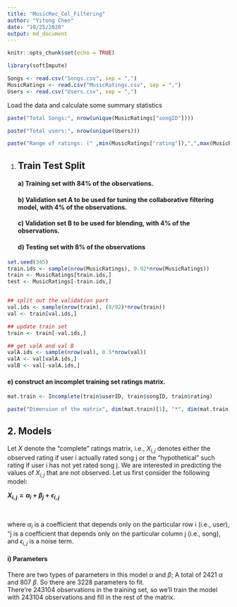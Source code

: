 ```yaml
---
title: "MusicRec_Col_Filtering"
author: "Yitong Chen"
date: "10/25/2020"
output: md_document
---
```


```r
knitr::opts_chunk$set(echo = TRUE)
```

```r
library(softImpute)
```



```r
Songs <- read.csv("Songs.csv", sep = ",")
MusicRatings <- read.csv("MusicRatings.csv", sep = ",")
Users <- read.csv("Users.csv", sep = ",")
```

Load the data and calculate some summary statistics
```r

paste("Total Songs:", nrow(unique(MusicRatings["songID"])))

paste("Total users:", nrow(unique(Users)))

paste("Range of ratings: (" ,min(MusicRatings["rating"]),",",max(MusicRatings["rating"]),")")
```

1. ## Train Test Split
#### a) Training set with 84% of the observations.<br/>
#### b) Validation set A to be used for tuning the collaborative filtering model, with 4% of the observations.<br/>
#### c) Validation set B to be used for blending, with 4% of the observations.
#### d) Testing set with 8% of the observations
```r
set.seed(345)
train.ids <- sample(nrow(MusicRatings), 0.92*nrow(MusicRatings))
train <- MusicRatings[train.ids,]
test <- MusicRatings[-train.ids,]


## split out the validation part
val.ids <- sample(nrow(train), (8/92)*nrow(train))
val <- train[val.ids,]

## update train set
train <- train[-val.ids,]

## get valA and val B
valA.ids <- sample(nrow(val), 0.5*nrow(val))
valA <- val[valA.ids,]
valB <- val[-valA.ids,]
```

#### e) construct an incomplet training set ratings matrix.
```r
mat.train <- Incomplete(train$userID, train$songID, train$rating)

paste("Dimension of the matrix", dim(mat.train)[1], "*", dim(mat.train)[2])
```

## 2. Models
Let $X$ denote the “complete” ratings matrix, i.e., $X_{i,j}$ denotes either the observed
rating if user i actually rated song j or the “hypothetical” such rating if user i has not yet
rated song j. We are interested in predicting the values of $X_{i,j}$ that are not observed. Let us
first consider the following model: <br/>
<p align="justify">
__$X_{i,j} = \alpha_{i} + \beta_{j} + \epsilon_{i,j}$__ 
</p>
<br/>

where $\alpha_i$ is a coefficient that depends only on the particular row i (i.e., user), "j is a coefficient
that depends only on the particular column j (i.e., song), and $\epsilon_{i,j}$ is a noise term.

#### i) Parameters
There are two types of parameters in this model $\alpha$ and $\beta$; A total of 2421 $\alpha$ and 807 $\beta$. So there are 3228 parameters to fit. <br/>
There're 243104 observations in the training set, so we'll train the model with 243104 observations and fill in the rest of the matrix.

















